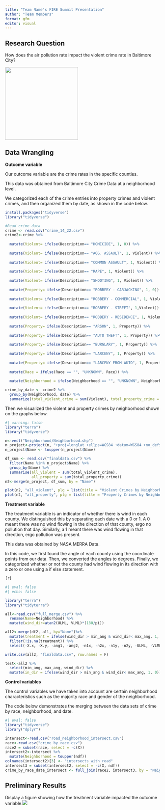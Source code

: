 ```yaml
---
title: "Team Name's FIRE Summit Presentation"
author: "Team Members"
format: gfm
editor: visual
---
```


## Research Question

How does the air pollution rate impact the violent crime rate in Baltimore City? 

![](pollutioncrime.webp){width="237"}

## Data Wrangling

**Outcome variable**

Our outcome variable are the crime rates in the specific counties.

This data was obtained from Baltimore City Crime Data at a neighborhood level.

We categorized each of the crime entries into property crimes and violent crimes, and then organized them by date, as shown in the code below.

```r
install.packages("tidyverse")
library("tidyverse")

#Read crime data
crime <- read.csv("crime_14_22.csv")
crime2<-crime %>%
  
  mutate(Violent= ifelse(Description== "HOMICIDE", 1, 0)) %>%
  
  mutate(Violent= ifelse(Description== "AGG. ASSAULT", 1, Violent)) %>%
  
  mutate(Violent= ifelse(Description== "COMMON ASSAULT", 1, Violent)) %>% 
  
  mutate(Violent= ifelse(Description== "RAPE", 1, Violent)) %>% 
  
  mutate(Violent= ifelse(Description== "SHOOTING", 1, Violent)) %>% 
  
  mutate(Property= ifelse(Description== "ROBBERY - CARJACKING", 1, 0)) %>%
  
  mutate(Violent= ifelse(Description== "ROBBERY - COMMERCIAL", 1, Violent)) %>%
  
  mutate(Violent= ifelse(Description== "ROBBERY - STREET", 1,Violent)) %>%
  
  mutate(Violent= ifelse(Description== "ROBBERY - RESIDENCE", 1, Violent)) %>%
  
  mutate(Property= ifelse(Description== "ARSON", 1, Property)) %>%
  
  mutate(Property= ifelse(Description== "AUTO THEFT", 1, Property)) %>%
  
  mutate(Property= ifelse(Description== "BURGLARY", 1, Property)) %>%
  
  mutate(Property= ifelse(Description== "LARCENY", 1, Property)) %>%
  
  mutate(Property= ifelse(Description== "LARCENY FROM AUTO", 1, Property)) %>%
  
  mutate(Race = ifelse(Race == "", "UNKNOWN", Race)) %>%
  
  mutate(Neighborhood = ifelse(Neighborhood == "", "UNKNOWN", Neighborhood))

crime_by_date <- crime2 %>%
  group_by(Neighborhood, date) %>%
  summarize(total_violent_crime = sum(Violent), total_property_crime = sum(Property))
```

Then we visualized the violent and property crimes by neighborhood shown on the graphs below.

```r

#| warning: false
library("terra")
library("tidyverse")

n<-vect("Neighborhood/Neighborhood.shp")
n_project<-project(n, "+proj=longlat +ellps=WGS84 +datum=WGS84 +no_defs ")
n_project$Name <- toupper(n_project$Name)

df_sum <- read.csv("finaldata.csv") %>%
  filter(Name %in% n_project$Name) %>%
  group_by(Name) %>%
  summarise(all_violent = sum(total_violent_crime), 
            all_property = sum(total_property_crime))
n2<-merge(n_project, df_sum, by = "Name")

plot(n2, "all_violent", plg = list(title = "Violent Crimes by Neighborhood"))
plot(n2, "all_property", plg = list(title = "Property Crimes by Neighborhood"))
```

**Treatment variable**

The treatment variable is an indicator of whether there is wind in each county. We distinguished this by separating each date with a 0 or 1. A 0 meant there was no wind flowing in the direction of that county, ergo no pollution that day. Similarly, a 1 meant there was wind flowing in that direction, ergo pollution was present.

This data was obtained by NASA MERRA Data.

In this code, we first found the angle of each county using the coordinate points from our data. Then, we converted the angles to degrees. Finally, we categorized whether or not the county had wind flowing in its direction with a zero or one using a if else statement.

``` r
{r}

#| eval: false
#| echo: false

library("terra")
library("tidyterra")

all<-read.csv("full_merge.csv") %>%
  rename(Name=Neighborhood) %>%
  mutate(wind_dir=atan2(ULML, VLML)*(180/pi))

all2<-merge(df2, all, by="Name")%>%
  mutate(treatment = ifelse(wind_dir > min_ang & wind_dir< max_ang, 1, 0)) %>%
  filter(!is.na(treatment)) %>%
  select(-X.x, -X.y, -ang1, -ang2, -n1x, -n2x, -n1y, -n2y, -ULML, -VLML)

write.csv(all2, "finaldata.csv", row.names = F)

test<-all2 %>%
  select(min_ang, max_ang, wind_dir) %>%
  mutate(in_dir = ifelse(wind_dir > min_ang & wind_dir< max_ang, 1, 0))
```

**Control variables**

The control variables we have taken into account are certain neighborhood characteristics such as the majority race and gender of the neighborhood.

The code below demonstrates the merging between the data sets of crime by race, neighborhood, and date.

```r
#| eval: false
library("tidyverse")
library("dplyr")

intersect<-read.csv("road_neighborhood_intersect.csv")
race<-read.csv("crime_by_race.csv")
race2 = subset(race, select = -c(X))
intersect2<-intersect %>%
  mutate(Neighborhood = toupper(ndf))
colnames(intersect2)[3] <- "intersects_with_road"
intersect3 = subset(intersect2, select = -c(X, ndf))
crime_by_race_date_intersect <- full_join(race2, intersect3, by = "Neighborhood")
```

## Preliminary Results

Display a figure showing how the treatment variable impacted the outcome variable.![](kush graph.png)
